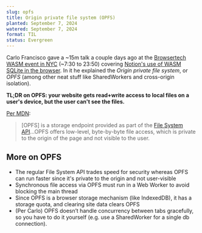 ```yaml
---
slug: opfs
title: Origin private file system (OPFS)
planted: September 7, 2024
watered: September 7, 2024
format: TIL
status: Evergreen
---
```


Carlo Francisco gave a ~15m talk a couple days ago at the [Browsertech WASM event in NYC](https://www.youtube.com/watch?v=LFzhN5wQqBk) (~7:30 to 23:50) covering [Notion's use of WASM SQLite in the browser](https://www.notion.so/blog/how-we-sped-up-notion-in-the-browser-with-wasm-sqlite). In it he explained the _Origin private file system_, or _OPFS_ (among other neat stuff like SharedWorkers and cross-origin isolation).

**TL;DR on OPFS: your website gets read+write access to local files on a user's device, but the user can't see the files.**

[Per MDN](https://developer.mozilla.org/en-US/docs/Web/API/File_System_API/Origin_private_file_system):

> [OPFS] is a storage endpoint provided as part of the [File System API](https://developer.mozilla.org/en-US/docs/Web/API/File_System_API)...OPFS offers low-level, byte-by-byte file access, which is private to the origin of the page and not visible to the user.

## More on OPFS

- The regular File System API trades speed for security whereas OPFS can run faster since it's private to the origin and not user-visible
- Synchronous file access via OPFS must run in a Web Worker to avoid blocking the main thread
- Since OPFS is a browser storage mechanism (like IndexedDB), it has a storage quota, and clearing site data clears OPFS
- (Per Carlo) OPFS doesn’t handle concurrency between tabs gracefully, so you have to do it yourself (e.g. use a SharedWorker for a single db connection).
